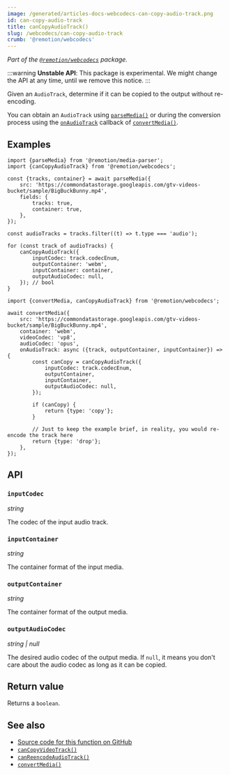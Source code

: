 ```yaml
---
image: /generated/articles-docs-webcodecs-can-copy-audio-track.png
id: can-copy-audio-track
title: canCopyAudioTrack()
slug: /webcodecs/can-copy-audio-track
crumb: '@remotion/webcodecs'
---
```


_Part of the [`@remotion/webcodecs`](/docs/webcodecs) package._

:::warning
**Unstable API**: This package is experimental. We might change the API at any time, until we remove this notice.
:::

Given an `AudioTrack`, determine if it can be copied to the output without re-encoding.

You can obtain an `AudioTrack` using [`parseMedia()`](/docs/media-parser/parse-media) or during the conversion process using the [`onAudioTrack`](/docs/webcodecs/convert-media#onaudiotrack) callback of [`convertMedia()`](/docs/webcodecs/convert-media).

## Examples

```tsx twoslash title="Check if an audio track can be copied"
import {parseMedia} from '@remotion/media-parser';
import {canCopyAudioTrack} from '@remotion/webcodecs';

const {tracks, container} = await parseMedia({
	src: 'https://commondatastorage.googleapis.com/gtv-videos-bucket/sample/BigBuckBunny.mp4',
	fields: {
		tracks: true,
		container: true,
	},
});

const audioTracks = tracks.filter((t) => t.type === 'audio');

for (const track of audioTracks) {
	canCopyAudioTrack({
		inputCodec: track.codecEnum,
		outputContainer: 'webm',
		inputContainer: container,
		outputAudioCodec: null,
	}); // bool
}
```

```tsx twoslash title="Copy an audio track to Opus, otherwise drop it"
import {convertMedia, canCopyAudioTrack} from '@remotion/webcodecs';

await convertMedia({
	src: 'https://commondatastorage.googleapis.com/gtv-videos-bucket/sample/BigBuckBunny.mp4',
	container: 'webm',
	videoCodec: 'vp8',
	audioCodec: 'opus',
	onAudioTrack: async ({track, outputContainer, inputContainer}) => {
		const canCopy = canCopyAudioTrack({
			inputCodec: track.codecEnum,
			outputContainer,
			inputContainer,
			outputAudioCodec: null,
		});

		if (canCopy) {
			return {type: 'copy'};
		}

		// Just to keep the example brief, in reality, you would re-encode the track here
		return {type: 'drop'};
	},
});
```

## API

### `inputCodec`

_string_ <TsType type="MediaParserAudioCodec" source="@remotion/media-parser" />

The codec of the input audio track.

### `inputContainer`

_string_ <TsType type="MediaParserContainer" source="@remotion/media-parser" />

The container format of the input media.

### `outputContainer`

_string_ <TsType type="ConvertMediaContainer" source="@remotion/webcodecs" />

The container format of the output media.

### `outputAudioCodec`

_string | null_ <TsType type="ConvertMediaAudioCodec" source="@remotion/webcodecs" />

The desired audio codec of the output media. If `null`, it means you don't care about the audio codec as long as it can be copied.

## Return value

Returns a `boolean`.

## See also

- [Source code for this function on GitHub](https://github.com/remotion-dev/remotion/blob/main/packages/webcodecs/src/can-copy-audio-track.ts)
- [`canCopyVideoTrack()`](/docs/webcodecs/can-copy-video-track)
- [`canReencodeAudioTrack()`](/docs/webcodecs/can-reencode-audio-track)
- [`convertMedia()`](/docs/webcodecs/convert-media)
